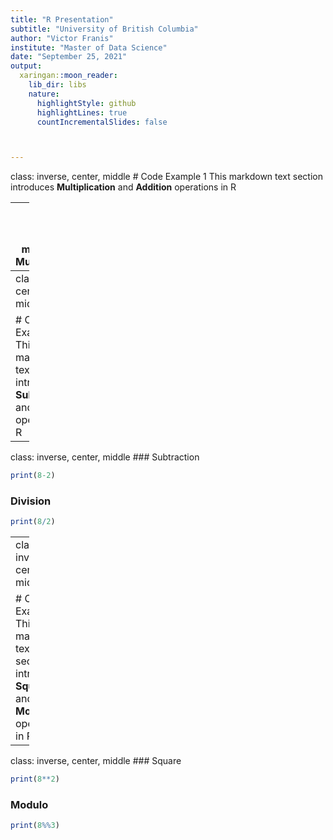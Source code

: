 ```yaml
---
title: "R Presentation"
subtitle: "University of British Columbia"
author: "Victor Franis"
institute: "Master of Data Science"
date: "September 25, 2021"
output:
  xaringan::moon_reader:
    lib_dir: libs
    nature:
      highlightStyle: github
      highlightLines: true
      countIncrementalSlides: false



---
```

class: inverse, center, middle
# Code Example 1
This markdown text section introduces **Multiplication** and **Addition** operations in R

---
class: inverse, center, middle
### Multiplication
``` R
print(3*2)
```

### Addition
``` R
print(3+2)
```




---
class: inverse, center, middle

# Code Example 2
This markdown text section introduces **Subtraction** and **Division** operations in R

---
class: inverse, center, middle
### Subtraction
``` R
print(8-2)
```

### Division
``` R
print(8/2)
```




---
class: inverse, center, middle

# Code Example 3
This markdown text section introduces **Square** and **Modulo** operations in R

---
class: inverse, center, middle
### Square
``` R
print(8**2)
```

### Modulo
``` R
print(8%%3)
```
